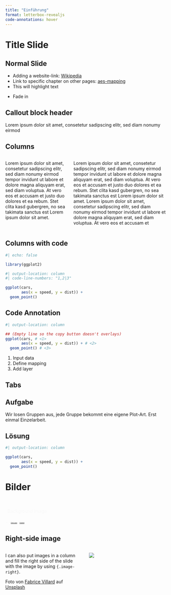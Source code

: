 ```yaml
---
title: "Einführung"
format: letterbox-revealjs
code-annotations: hover
---
```



# Title Slide

## Normal Slide


- Adding a website-link: [Wikipedia](https://de.wikipedia.org/wiki/Wikipedia:Hauptseite)
- Link to specific chapter on other pages: [aes-mapping](https://nickhaf.github.io/PlotWorkshop/sessions/ggplot_intro/slides.html#/aesthetic-mapping)
- This will [highlight]{.highlight} text

::: {.fragment}
- Fade in
:::


:::{.callout-tip}
## Callout block header
Lorem ipsum dolor sit amet, consetetur sadipscing elitr, sed diam nonumy eirmod
:::


## Columns

:::: {.columns}

::: {.column width="40%"}
Lorem [ipsum dolor]{.highlight} sit amet, consetetur sadipscing elitr, sed diam nonumy eirmod tempor invidunt ut labore et dolore magna aliquyam erat, sed diam voluptua. At vero eos et accusam et justo duo dolores et ea rebum. Stet clita kasd gubergren, no sea takimata sanctus est Lorem ipsum dolor sit amet.
:::

::: {.column width="60%"}

::: small
Lorem ipsum dolor sit amet, consetetur sadipscing elitr, sed diam nonumy eirmod tempor invidunt ut labore et dolore magna aliquyam erat, sed diam voluptua. At vero eos et accusam et justo duo dolores et ea rebum. Stet clita kasd gubergren, no sea takimata sanctus est Lorem ipsum dolor sit amet. Lorem ipsum dolor sit amet, consetetur sadipscing elitr, sed diam nonumy eirmod tempor invidunt ut labore et dolore magna aliquyam erat, sed diam voluptua. At vero eos et accusam et
:::

:::

::::

## Columns with code

```r
#| echo: false

library(ggplot2)
```


```r
#| output-location: column
#| code-line-numbers: "1,2|3"

ggplot(cars, 
       aes(x = speed, y = dist)) +
  geom_point()
```

## Code Annotation
```r
#| output-location: column

## (Empty line so the copy button doesn't overlays)
ggplot(cars, # <1> 
       aes(x = speed, y = dist)) + # <2>
  geom_point() # <3>
```
1. Input data
2. Define mapping
3. Add layer

## Tabs
::: {.panel-tabset}

## Aufgabe 
Wir losen Gruppen aus, jede Gruppe bekommt eine eigene Plot-Art. Erst einmal Einzelarbeit.

## Lösung

```r
#| output-location: column

ggplot(cars, 
       aes(x = speed, y = dist)) +
  geom_point()
```

:::

# Bilder

##  {background-image="ggplot_intro/images/babyfeet.jpg" background-size="1225px"}

::: {.absolute right="1.5%" top="1.5%" style="padding: 0.5em 0.5em; background-color: rgba(255, 255, 255, 0); backdrop-filter: blur(0px); box-shadow: 0 0 0rem 0 rgba(255, 255, 255, 0); color:#F8F8F8;"}
Background image
:::


::: {.absolute right="0%" bottom="0%" style="font-size:0.25em; padding: 0.5em 0.5em; background-color: rgba(255, 255, 255, 0); backdrop-filter: blur(0px); box-shadow: 0 0 0rem 0 rgba(255, 255, 255, 0); color:#F8F8F8;"}

Foto von <a href="https://unsplash.com/de/@omarlopez1?utm_content=creditCopyText&utm_medium=referral&utm_source=unsplash">Omar Lopez</a> auf <a href="https://unsplash.com/de/fotos/person-die-babyfusse-halt-vTknj2OxDVg?utm_content=creditCopyText&utm_medium=referral&utm_source=unsplash">Unsplash</a>
:::

## Right-side image


:::: {.columns} 
::: {.column width="50%"}
I can also put images in a column and fill the right side of the slide with the image by using `{.image-right}`.

Foto von <a href="https://unsplash.com/de/@fabulu75?utm_content=creditCopyText&utm_medium=referral&utm_source=unsplash">Fabrice Villard</a> auf <a href="https://unsplash.com/de/fotos/fotografie-des-baumes-Jrl_UQcZqOc?utm_content=creditCopyText&utm_medium=referral&utm_source=unsplash">Unsplash</a>
      

:::

::: {.column width="50%"}

![](tree.jpg){.image-right}
::: 
:::: 



